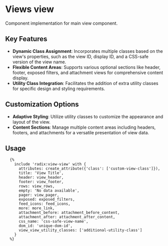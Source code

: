 # Views view

Component implementation for main view component.

## Key Features

- **Dynamic Class Assignment**: Incorporates multiple classes based on the view's properties, such as the view ID, display ID, and a CSS-safe version of the view name.
- **Flexible Content Areas**: Supports various optional sections like header, footer, exposed filters, and attachment views for comprehensive content display.
- **Utility Class Integration**: Facilitates the addition of extra utility classes for specific design and styling requirements.

## Customization Options

- **Adaptive Styling**: Utilize utility classes to customize the appearance and layout of the view.
- **Content Sections**: Manage multiple content areas including headers, footers, and attachments for a versatile presentation of view data.

## Usage

```twig
  {%
    include 'radix:view-view' with {
      attributes: create_attribute({'class': ['custom-view-class']}),
      title: 'View Title',
      header: view_header,
      footer: view_footer,
      rows: view_rows,
      empty: 'No data available',
      pager: view_pager,
      exposed: exposed_filters,
      feed_icons: feed_icons,
      more: more_link,
      attachment_before: attachment_before_content,
      attachment_after: attachment_after_content,
      css_name: 'css-safe-view-name',
      dom_id: 'unique-dom-id',
      view_view_utility_classes: ['additional-utility-class']
    }
  %}
```
